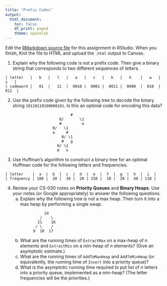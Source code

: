 ```yaml
---
title: "Prefix Codes"
output:
  html_document:
    toc: false
    df_print: paged
    theme: spacelab
---
```


Edit the [RMarkdown source file](15prefixcodes.Rmd) for this assignment in RStudio. When you finish, Knit the file to HTML and upload the `.html` output to Canvas.

1. Explain why the following code is not a prefix code. Then give a binary string that corresponds to two different sequences of letters.

```
| letter   |   b   |   l   |   a   |   c   |   k   |   h    |   w   |   s   |
| codeword |   01  |   11  |  0010 |  0001 |  0011 |  0000  |  010  |  011  |
```




2. Use the prefix code given by the following tree to decode the binary string `10110110100000101`. Is this an optimal code for encoding this data?

```
                             #
                        0/       \1
                        #         e
                     0/   \1        
                     a     #        
                         0/ \1     
                         #   g
                       0/ \1
                       m   n      
```




3. Use Huffman's algorithm to construct a binary tree for an optimal Huffman code for the following letters and frequencies. 

```
| letter    |  a  |  b  |  c  |  d  |  e  |  f  |  g  |  h  |  i  | 
| frequency | 100 |  20 |  30 |  20 | 150 |  10 |  20 |  40 | 110 |
```




4. Review your CS-030 notes on **Priority Queues** and **Binary Heaps**. Use your notes (or Google appropriately) to answer the following questions.
    a. Explain why the following tree is not a max heap. Then turn it into a max heap by performing a single swap.
    ```
                  24
                /    \
               21    16
              / \    / 
             9  18  17
    ```
    b. What are the running times of `ExtractMax` on a max-heap of $n$ elements and `ExtractMin` on a min-heap of $n$ elements? (Give an asymptotic estimate.)
    c. What are the running times of `AddToMaxHeap` and `AddToMinHeap` (or equivalently, the running time of `Insert` into a priority queue)?
    d. What is the asymptotic running time required to put list of $n$ letters into a priority queue, implemented as a min-heap? (The letter frequencies will be the priorities.)
    
